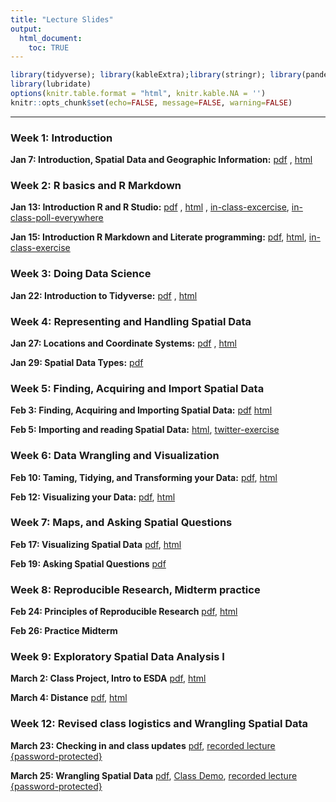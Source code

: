 ```yaml
---
title: "Lecture Slides"
output: 
  html_document:
    toc: TRUE
---
```


```r
library(tidyverse); library(kableExtra);library(stringr); library(pander)
library(lubridate)
options(knitr.table.format = "html", knitr.kable.NA = '') 
knitr::opts_chunk$set(echo=FALSE, message=FALSE, warning=FALSE) 
```

---

### Week 1: Introduction

**Jan 7: Introduction, Spatial Data and Geographic Information:** [pdf](lectures/01_introduction.pdf){target="_blank"} , [html](lectures/01_introduction/index.html){target="_blank"}

### Week 2: R basics and R Markdown

**Jan 13: Introduction R and R Studio:** [pdf](lectures/02_Rbasics.pdf){target="_blank"} , [html](lectures/02_Rbasics/index.html){target="_blank"} , [in-class-excercise](lectures/02_datatypes_inclass.html){target="_blank"},
[in-class-poll-everywhere](lectures/in_class_quiz.pdf){target="_blank"}

**Jan 15: Introduction R Markdown and Literate programming:** [pdf](lectures/03_RMarkdown.pdf){target="_blank"}, 
[html](lectures/03_RMarkdown/index.html){target="_blank"}, 
[in-class-exercise](lectures/03_Rmarkdown_inclass/03_inclass_exercise.zip){target="_blank"}

### Week 3: Doing Data Science

**Jan 22: Introduction to Tidyverse:** [pdf](lectures/04_tidyverse.pdf){target="_blank"} , [html](lectures/04_tidyverse/index.html){target="_blank"}

### Week 4: Representing and Handling Spatial Data

**Jan 27: Locations and Coordinate Systems:** [pdf](lectures/05_locCoordSystems.pdf){target="_blank"} , [html](lectures/05_locCoordSystems/index.html){target="_blank"}

**Jan 29: Spatial Data Types:** [pdf](lectures/06_spatial_datatypes.pdf){target="_blank"}

### Week 5: Finding, Acquiring and Import Spatial Data

**Feb 3: Finding, Acquiring and Importing Spatial Data:** [pdf](lectures/lecture7/sp_findHandle.pdf){target="_blank"}
[html](lectures/lecture7/sp_findHandle.html){target="_blank"}

**Feb 5: Importing and reading Spatial Data:** 
[html](lectures/lecture8/sp_import.html){target="_blank"}, 
[twitter-exercise](lectures/lecture8/GEOG215-Twitter-API_varun.html){target="_blank"}

### Week 6: Data Wrangling and Visualization

**Feb 10: Taming, Tidying, and Transforming your Data:** [pdf](lectures/09_tidyWrangling/wrangle.pdf){target="_blank"}, 
[html](lectures/09_tidyWrangling/wrangle.html){target="_blank"}

**Feb 12: Visualizing your Data:** [pdf](lectures/10_dataViz1/viz1.pdf){target="_blank"}, 
[html](lectures/10_dataViz1/viz1.html){target="_blank"}

### Week 7: Maps, and Asking Spatial Questions

**Feb 17: Visualizing Spatial Data**
[pdf](lectures/11_maps_viz/viz2.pdf){target="_blank"}, 
[html](lectures/11_maps_viz/viz2.html){target="_blank"}

**Feb 19: Asking Spatial Questions**
[pdf](lectures/12_askingQs/geog215_askingQs.pdf){target="_blank"}

### Week 8: Reproducible Research, Midterm practice

**Feb 24: Principles of Reproducible Research**
[pdf](lectures/13_reproducible_research/reproducible.pdf){target="_blank"}, 
[html](lectures/13_reproducible_research/reproducible.html){target="_blank"}

**Feb 26: Practice Midterm**

### Week 9: Exploratory Spatial Data Analysis I

**March 2: Class Project, Intro to ESDA**
[pdf](lectures/15_esda/15_esda.pdf){target="_blank"}, 
[html](lectures/15_esda/15_esda.html){target="_blank"}

**March 4: Distance**
[pdf](lectures/16_esda1_distance/16_esda1_distance.pdf){target="_blank"}, 
[html](lectures/16_esda1_distance/16_esda1_distance.html){target="_blank"}

### Week 12: Revised class logistics and Wrangling Spatial Data

**March 23: Checking in and class updates**
[pdf](lectures/17_class2ndhalf/17_Class2ndHalf.pdf){target="_blank"}, 
[recorded lecture {password-protected}](https://unc.zoom.us/rec/share/uZNHf7vR23NIQ4nns0LBYaorDq21aaa8h3NK_6FZnRyw40DwIwGLVu0b8c0R1XeW){target="_blank"}

**March 25: Wrangling Spatial Data**
[pdf](lectures/18_wranglingSpatialData/18_wranglingSpatialData.pdf){target="_blank"},
[Class Demo](lectures/18_wranglingSpatialData/18_wranglingSpatialData.R){target="_blank"}, 
[recorded lecture {password-protected}](https://unc.zoom.us/rec/share/z-x8KZHprTJOZbPh2UXBXpA7OdXMX6a8gyYY_PoLykcdtKMibhnB8UnZnNcKzqNW){target="_blank"}
